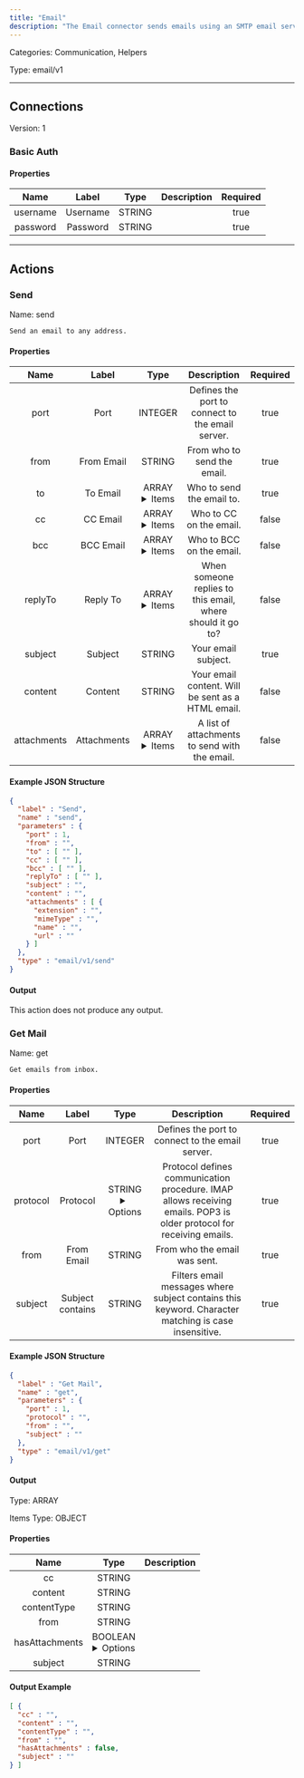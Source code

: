 ```yaml
---
title: "Email"
description: "The Email connector sends emails using an SMTP email server."
---
```



Categories: Communication, Helpers


Type: email/v1

<hr />




## Connections

Version: 1


### Basic Auth

#### Properties

|      Name       |      Label     |     Type     |     Description     | Required |
|:---------------:|:--------------:|:------------:|:-------------------:|:--------:|
| username | Username | STRING |  | true |
| password | Password | STRING |  | true |





<hr />


## Actions


### Send
Name: send

`Send an email to any address.`

#### Properties

|      Name       |      Label     |     Type     |     Description     | Required |
|:---------------:|:--------------:|:------------:|:-------------------:|:--------:|
| port | Port | INTEGER | Defines the port to connect to the email server. | true |
| from | From Email | STRING | From who to send the email. | true |
| to | To Email | ARRAY <details> <summary> Items </summary> [STRING] </details> | Who to send the email to. | true |
| cc | CC Email | ARRAY <details> <summary> Items </summary> [STRING] </details> | Who to CC on the email. | false |
| bcc | BCC Email | ARRAY <details> <summary> Items </summary> [STRING] </details> | Who to BCC on the email. | false |
| replyTo | Reply To | ARRAY <details> <summary> Items </summary> [STRING] </details> | When someone replies to this email, where should it go to? | false |
| subject | Subject | STRING | Your email subject. | true |
| content | Content | STRING | Your email content. Will be sent as a HTML email. | false |
| attachments | Attachments | ARRAY <details> <summary> Items </summary> [FILE_ENTRY] </details> | A list of attachments to send with the email. | false |

#### Example JSON Structure
```json
{
  "label" : "Send",
  "name" : "send",
  "parameters" : {
    "port" : 1,
    "from" : "",
    "to" : [ "" ],
    "cc" : [ "" ],
    "bcc" : [ "" ],
    "replyTo" : [ "" ],
    "subject" : "",
    "content" : "",
    "attachments" : [ {
      "extension" : "",
      "mimeType" : "",
      "name" : "",
      "url" : ""
    } ]
  },
  "type" : "email/v1/send"
}
```

#### Output

This action does not produce any output.




### Get Mail
Name: get

`Get emails from inbox.`

#### Properties

|      Name       |      Label     |     Type     |     Description     | Required |
|:---------------:|:--------------:|:------------:|:-------------------:|:--------:|
| port | Port | INTEGER | Defines the port to connect to the email server. | true |
| protocol | Protocol | STRING <details> <summary> Options </summary> imap, pop3 </details> | Protocol defines communication procedure. IMAP allows receiving emails. POP3 is older protocol for receiving emails. | true |
| from | From Email | STRING | From who the email was sent. | true |
| subject | Subject contains | STRING | Filters email messages where subject contains this keyword. Character matching is case insensitive. | true |

#### Example JSON Structure
```json
{
  "label" : "Get Mail",
  "name" : "get",
  "parameters" : {
    "port" : 1,
    "protocol" : "",
    "from" : "",
    "subject" : ""
  },
  "type" : "email/v1/get"
}
```

#### Output



Type: ARRAY


Items Type: OBJECT


#### Properties
|     Name     |     Type     |     Description     |
|:------------:|:------------:|:-------------------:|
| cc | STRING |  |
| content | STRING |  |
| contentType | STRING |  |
| from | STRING |  |
| hasAttachments | BOOLEAN <details> <summary> Options </summary> true, false </details> |  |
| subject | STRING |  |





#### Output Example
```json
[ {
  "cc" : "",
  "content" : "",
  "contentType" : "",
  "from" : "",
  "hasAttachments" : false,
  "subject" : ""
} ]
```




